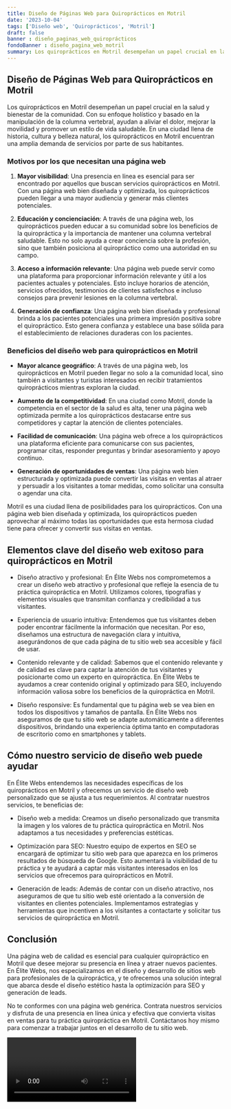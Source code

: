 ```yaml
---
title: Diseño de Páginas Web para Quiroprácticos en Motril
date: '2023-10-04'
tags: ['Diseño web', 'Quiroprácticos', 'Motril']
draft: false
banner : diseño_paginas_web_quiroprácticos
fondoBanner : diseño_pagina_web_motril
summary: Los quiroprácticos en Motril desempeñan un papel crucial en la salud y bienestar de la comunidad. Con su enfoque holístico y basado en la manipulación de la columna vertebral, ayudan a aliviar el dolor, mejorar la movilidad y promover un estilo de vida saludable. En una ciudad llena de historia, cultura y belleza natural, los quiroprácticos en Motril encuentran una amplia demanda de servicios por parte de sus habitantes.
---
```


## Diseño de Páginas Web para Quiroprácticos en Motril

Los quiroprácticos en Motril desempeñan un papel crucial en la salud y bienestar de la comunidad. Con su enfoque holístico y basado en la manipulación de la columna vertebral, ayudan a aliviar el dolor, mejorar la movilidad y promover un estilo de vida saludable. En una ciudad llena de historia, cultura y belleza natural, los quiroprácticos en Motril encuentran una amplia demanda de servicios por parte de sus habitantes.

### Motivos por los que necesitan una página web

1. **Mayor visibilidad**: Una presencia en línea es esencial para ser encontrado por aquellos que buscan servicios quiroprácticos en Motril. Con una página web bien diseñada y optimizada, los quiroprácticos pueden llegar a una mayor audiencia y generar más clientes potenciales.

2. **Educación y concienciación**: A través de una página web, los quiroprácticos pueden educar a su comunidad sobre los beneficios de la quiropráctica y la importancia de mantener una columna vertebral saludable. Esto no solo ayuda a crear conciencia sobre la profesión, sino que también posiciona al quiropráctico como una autoridad en su campo.

3. **Acceso a información relevante**: Una página web puede servir como una plataforma para proporcionar información relevante y útil a los pacientes actuales y potenciales. Esto incluye horarios de atención, servicios ofrecidos, testimonios de clientes satisfechos e incluso consejos para prevenir lesiones en la columna vertebral.

4. **Generación de confianza**: Una página web bien diseñada y profesional brinda a los pacientes potenciales una primera impresión positiva sobre el quiropráctico. Esto genera confianza y establece una base sólida para el establecimiento de relaciones duraderas con los pacientes.

### Beneficios del diseño web para quiroprácticos en Motril

- **Mayor alcance geográfico**: A través de una página web, los quiroprácticos en Motril pueden llegar no solo a la comunidad local, sino también a visitantes y turistas interesados en recibir tratamientos quiroprácticos mientras exploran la ciudad.

- **Aumento de la competitividad**: En una ciudad como Motril, donde la competencia en el sector de la salud es alta, tener una página web optimizada permite a los quiroprácticos destacarse entre sus competidores y captar la atención de clientes potenciales.

- **Facilidad de comunicación**: Una página web ofrece a los quiroprácticos una plataforma eficiente para comunicarse con sus pacientes, programar citas, responder preguntas y brindar asesoramiento y apoyo continuo.

- **Generación de oportunidades de ventas**: Una página web bien estructurada y optimizada puede convertir las visitas en ventas al atraer y persuadir a los visitantes a tomar medidas, como solicitar una consulta o agendar una cita.

Motril es una ciudad llena de posibilidades para los quiroprácticos. Con una página web bien diseñada y optimizada, los quiroprácticos pueden aprovechar al máximo todas las oportunidades que esta hermosa ciudad tiene para ofrecer y convertir sus visitas en ventas.

<GifSeo />

<Cta />

## Elementos clave del diseño web exitoso para quiroprácticos en Motril

- Diseño atractivo y profesional: En Élite Webs nos comprometemos a crear un diseño web atractivo y profesional que refleje la esencia de tu práctica quiropráctica en Motril. Utilizamos colores, tipografías y elementos visuales que transmitan confianza y credibilidad a tus visitantes.

- Experiencia de usuario intuitiva: Entendemos que tus visitantes deben poder encontrar fácilmente la información que necesitan. Por eso, diseñamos una estructura de navegación clara y intuitiva, asegurándonos de que cada página de tu sitio web sea accesible y fácil de usar.

- Contenido relevante y de calidad: Sabemos que el contenido relevante y de calidad es clave para captar la atención de tus visitantes y posicionarte como un experto en quiropráctica. En Élite Webs te ayudamos a crear contenido original y optimizado para SEO, incluyendo información valiosa sobre los beneficios de la quiropráctica en Motril.

- Diseño responsive: Es fundamental que tu página web se vea bien en todos los dispositivos y tamaños de pantalla. En Élite Webs nos aseguramos de que tu sitio web se adapte automáticamente a diferentes dispositivos, brindando una experiencia óptima tanto en computadoras de escritorio como en smartphones y tablets.

## Cómo nuestro servicio de diseño web puede ayudar

En Élite Webs entendemos las necesidades específicas de los quiroprácticos en Motril y ofrecemos un servicio de diseño web personalizado que se ajusta a tus requerimientos. Al contratar nuestros servicios, te beneficias de:

- Diseño web a medida: Creamos un diseño personalizado que transmita la imagen y los valores de tu práctica quiropráctica en Motril. Nos adaptamos a tus necesidades y preferencias estéticas.

- Optimización para SEO: Nuestro equipo de expertos en SEO se encargará de optimizar tu sitio web para que aparezca en los primeros resultados de búsqueda de Google. Esto aumentará la visibilidad de tu práctica y te ayudará a captar más visitantes interesados en los servicios que ofrecemos para quiroprácticos en Motril.

- Generación de leads: Además de contar con un diseño atractivo, nos aseguramos de que tu sitio web esté orientado a la conversión de visitantes en clientes potenciales. Implementamos estrategias y herramientas que incentiven a los visitantes a contactarte y solicitar tus servicios de quiropráctica en Motril.

## Conclusión

Una página web de calidad es esencial para cualquier quiropráctico en Motril que desee mejorar su presencia en línea y atraer nuevos pacientes. En Élite Webs, nos especializamos en el diseño y desarrollo de sitios web para profesionales de la quiropráctica, y te ofrecemos una solución integral que abarca desde el diseño estético hasta la optimización para SEO y generación de leads.

No te conformes con una página web genérica. Contrata nuestros servicios y disfruta de una presencia en línea única y efectiva que convierta visitas en ventas para tu práctica quiropráctica en Motril. Contáctanos hoy mismo para comenzar a trabajar juntos en el desarrollo de tu sitio web.

<Video />

<CtaBot job='Quiroprácticos' city='Motril'/>

<Gmaps query='Motril+españa+maps' />